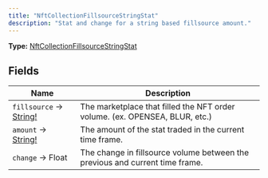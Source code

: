 ```yaml
---
title: "NftCollectionFillsourceStringStat"
description: "Stat and change for a string based fillsource amount."
---
```


**Type:** [NftCollectionFillsourceStringStat](/api-reference/types/nftcollectionfillsourcestringstat)

## Fields

| Name | Description |
|------|-------------|
| `fillsource` → [String!](/api-reference/types/string) | The marketplace that filled the NFT order volume. (ex. OPENSEA, BLUR, etc.) |
| `amount` → [String!](/api-reference/types/string) | The amount of the stat traded in the current time frame. |
| `change` → Float | The change in fillsource volume between the previous and current time frame. |

